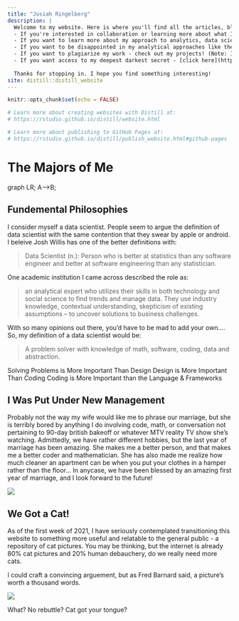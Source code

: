 ---
title: "Josiah Ringelberg"
description: |
  Welcome to my website. Here is where you'll find all the articles, blogs, or documents I have written or believe you won't be able to identify as plagiarized! <br><br>
  - If you're interested in collaboration or learning more about what I can bring to your company - check out the resume section! ! <br>
  - If you want to learn more about my approach to analytics, data science, and visualization - check out my blogs!! <br>
  - If you want to be disappointed in my analytical approaches like the adviser in my master's program - check out my thesis! <br>
  - If you want to plagiarize my work - check out my projects! (Note: I also would love hearing any improvements you may have for a project!) <br>
  - If you want access to my deepest darkest secret - [click here](https://www.youtube.com/watch?v=fcZXfoB2f70)
  
  Thanks for stopping in. I hope you find something interesting!
site: distill::distill_website
---

```{r setup, include=FALSE}
knitr::opts_chunk$set(echo = FALSE)

# Learn more about creating websites with Distill at:
# https://rstudio.github.io/distill/website.html

# Learn more about publishing to GitHub Pages at:
# https://rstudio.github.io/distill/publish_website.html#github-pages

```

# The Majors of Me

<div class="mermaid">
graph LR;
  A-->B;
</div>
<script async src="https://unpkg.com/mermaid@8.2.3/dist/mermaid.min.js"></script>

## Fundemental Philosophies

I consider myself a data scientist. People seem to argue the definition of data scientist with the same contention that they swear by apple or android. I beleive Josh Willis has one of the better definitions with:

>Data Scientist (n.): Person who is better at statistics than any software engineer and better at software engineering than any statistician.

One academic institution I came across described the role as:

>an analytical expert who utilizes their skills in both technology and social science to find trends and manage data. They use industry knowledge, contextual understanding, skepticism of existing assumptions – to uncover solutions to business challenges.

With so many opinions out there, you'd have to be mad to add your own.... So, my definition of a data scientist would be:

> A problem solver with knowledge of math, software, coding, data and abstraction.


Solving Problems is More Important Than Design
Design is More Important Than Coding
Coding is More Important than the Language & Frameworks

## I Was Put Under New Management

Probably not the way my wife would like me to phrase our marriage, but she is terribly bored by anything I do involving code, math, or conversation not pertaining to 90-day british bakeoff or whatever MTV reality TV show she's watching. Admittedly, we have rather different hobbies, but the last year of marriage has been amazing. She makes me a better person, and that makes me a better coder and mathematician. She has also made me realize how much cleaner an apartment can be when you put your clothes in a hamper rather than the floor... In anycase, we have been blessed by an amazing first year of marriage, and I look forward to the future!

![](./images/wife and I.JPG)

<!-- ## Loosing My Religion -->

<!-- Okay, this is completely a mislabeled section, but how else would I get your attention while referencing [R.E.M.](https://www.youtube.com/watch?v=xwtdhWltSIg). -->


## We Got a Cat!

As of the first week of 2021, I have seriously contemplated transitioning this website to something more useful and relatable to the general public - a repository of cat pictures. You may be thinking, but the internet is already 80% cat pictures and 20% human debauchery, do we really need more cats. 

I could craft a convincing arguement, but as Fred Barnard said, a picture's worth a thousand words.

![](./images/IMG_1556.jpg)

What? No rebuttle? Cat got your tongue?
